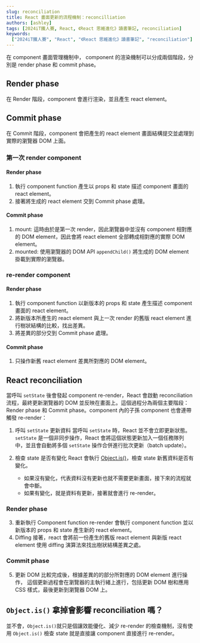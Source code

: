 ```yaml
---
slug: reconciliation
title: React 畫面更新的流程機制：reconcilliation
authors: [ashley]
tags: [2024iT鐵人賽, React, 《React 思維進化》讀書筆記, reconciliation]
keywords:
  ["2024iT鐵人賽", "React", "《React 思維進化》讀書筆記", "reconciliation"]
---
```


在 component 畫面管理機制中， component 的渲染機制可以分成兩個階段，分別是 render phase 和 commit phase。

## Render phase

在 Render 階段，component 會進行渲染，並且產生 react element。

## Commit phase

在 Commit 階段，component 會把產生的 react element 畫面結構提交並處理到實際的瀏覽器 DOM 上面。

### 第一次 render component

#### Render phase

1. 執行 component function 產生以 props 和 state 描述 component 畫面的 react element。
2. 接著將生成的 react element 交到 Commit phase 處理。

#### Commit phase

1. mount:
   這時由於是第一次 render，因此瀏覽器中並沒有 component 相對應的 DOM element，因此會將 react element 全部轉成相對應的實際 DOM element。
2. mounted:
   使用瀏覽器的 DOM API `appendChild()` 將生成的 DOM element 掛載到實際的瀏覽器。

### re-render component

#### Render phase

1. 執行 component function 以新版本的 props 和 state 產生描述 component 畫面的 react element。
2. 將新版本所產生的 react element 與上一次 render 的舊版 react element 進行樹狀結構的比較，找出差異。
3. 將差異的部分交到 Commit phase 處理。

#### Commit phase

1. 只操作新舊 react element 差異所對應的 DOM element。

## React reconciliation

當呼叫 `setState` 後會發起 component re-render，React 會啟動 reconciliation 流程，最終更新瀏覽器的 DOM 並反映在畫面上。這個過程分為兩個主要階段：Render phase 和 Commit phase。component 內的子孫 component 也會連帶觸發 re-render：

1. 呼叫 `setState` 更新資料
   當呼叫 `setState` 時，React 並不會立即更新狀態。`setState` 是一個非同步操作，React 會將這個狀態更新加入一個任務隊列中，並且會自動將多個 `setState` 操作合併進行批次更新（batch update）。

2. 檢查 state 是否有變化
   React 會執行 [Object.is()](https://developer.mozilla.org/zh-CN/docs/Web/JavaScript/Reference/Global_Objects/Object/is)，檢查 state 新舊資料是否有變化。
   - 如果沒有變化，代表資料沒有更新也就不需要更新畫面，接下來的流程就會中斷。
   - 如果有變化，就是資料有更新，接著就會進行 re-render。

### Render phase

3. 重新執行 Component function
   re-render 會執行 component function 並以新版本的 props 和 state 產生新的 react element。
4. Diffing
   接著，react 會將前一份產生的舊版 react element 與新版 react element 使用 diffing 演算法來找出樹狀結構差異之處。

### Commit phase

5. 更新 DOM
   比較完成後，根據差異的的部分所對應的 DOM element 進行操作， 這個更新過程會在瀏覽器的主執行緒上進行，包括更新 DOM 樹和應用 CSS 樣式，最後更新到瀏覽器 DOM 上。

## `Object.is()` 拿掉會影響 reconciliation 嗎？

並不會，`Object.is()`就只是個讓效能優化、減少 re-render 的檢查機制，沒有使用 `Object.is()` 檢查 state 就是直接讓 component 直接進行 re-render。
